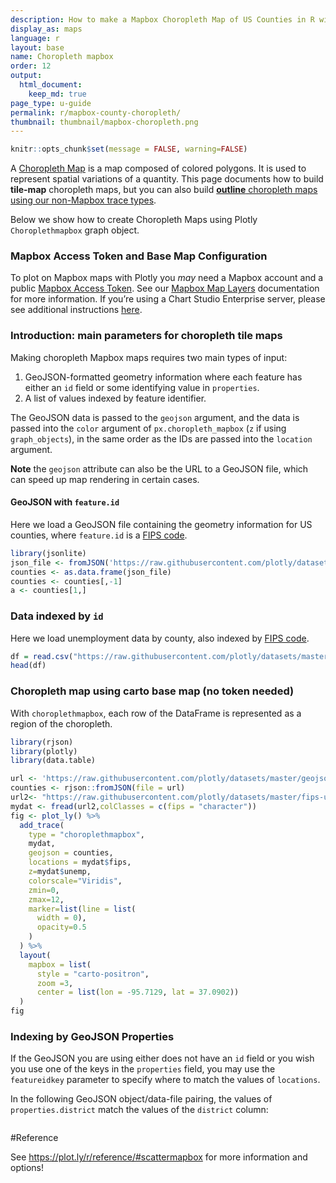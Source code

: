 ```yaml
---
description: How to make a Mapbox Choropleth Map of US Counties in R with Plotly.
display_as: maps
language: r
layout: base
name: Choropleth mapbox
order: 12
output:
  html_document:
    keep_md: true
page_type: u-guide
permalink: r/mapbox-county-choropleth/
thumbnail: thumbnail/mapbox-choropleth.png
---
```


```r
knitr::opts_chunk$set(message = FALSE, warning=FALSE)
```

A [Choropleth Map](https://en.wikipedia.org/wiki/Choropleth_map) is a map composed of colored polygons. It is used to represent spatial variations of a quantity. This page documents how to build **tile-map** choropleth maps, but you can also build [**outline** choropleth maps using our non-Mapbox trace types](/r/choropleth-maps).

Below we show how to create Choropleth Maps using Plotly `Choroplethmapbox` graph object.

### Mapbox Access Token and Base Map Configuration

To plot on Mapbox maps with Plotly you *may* need a Mapbox account and a public [Mapbox Access Token](https://www.mapbox.com/studio). See our [Mapbox Map Layers](/r/mapbox-layers/) documentation for more information. If you're using a Chart Studio Enterprise server, please see additional instructions [here](https://help.plot.ly/mapbox-atlas).

### Introduction: main parameters for choropleth tile maps

Making choropleth Mapbox maps requires two main types of input:

1. GeoJSON-formatted geometry information where each feature has either an `id` field or some identifying value in `properties`.
2. A list of values indexed by feature identifier.

The GeoJSON data is passed to the `geojson` argument, and the data is passed into the `color` argument of `px.choropleth_mapbox` (`z` if using `graph_objects`), in the same order as the IDs are passed into the `location` argument.

**Note** the `geojson` attribute can also be the URL to a GeoJSON file, which can speed up map rendering in certain cases.

#### GeoJSON with `feature.id`

Here we load a GeoJSON file containing the geometry information for US counties, where `feature.id` is a [FIPS code](https://en.wikipedia.org/wiki/FIPS_county_code).

```r
library(jsonlite)
json_file <- fromJSON('https://raw.githubusercontent.com/plotly/datasets/master/geojson-counties-fips.json')
counties <- as.data.frame(json_file)
counties <- counties[,-1]
a <- counties[1,]
```

### Data indexed by `id`

Here we load unemployment data by county, also indexed by [FIPS code](https://en.wikipedia.org/wiki/FIPS_county_code).

```r
df = read.csv("https://raw.githubusercontent.com/plotly/datasets/master/fips-unemp-16.csv", header = T, colClasses = c("fips"="character"))
head(df)
```

### Choropleth map using carto base map (no token needed)

With `choroplethmapbox`, each row of the DataFrame is represented as a region of the choropleth.

```r
library(rjson)
library(plotly)
library(data.table)

url <- 'https://raw.githubusercontent.com/plotly/datasets/master/geojson-counties-fips.json'
counties <- rjson::fromJSON(file = url)
url2<- "https://raw.githubusercontent.com/plotly/datasets/master/fips-unemp-16.csv"
mydat <- fread(url2,colClasses = c(fips = "character"))
fig <- plot_ly() %>%
  add_trace(
    type = "choroplethmapbox",
    mydat,
    geojson = counties,
    locations = mydat$fips,
    z=mydat$unemp,
    colorscale="Viridis",
    zmin=0,
    zmax=12,
    marker=list(line = list(
      width = 0),
      opacity=0.5
    )
  ) %>%
  layout(
    mapbox = list(
      style = "carto-positron",
      zoom =3,
      center = list(lon = -95.7129, lat = 37.0902))
  )
fig
```
### Indexing by GeoJSON Properties

If the GeoJSON you are using either does not have an `id` field or you wish you use one of the keys in the `properties` field, you may use the `featureidkey` parameter to specify where to match the values of `locations`.

In the following GeoJSON object/data-file pairing, the values of `properties.district` match the values of the `district` column:

```r

```

#Reference

See [https://plot.ly/r/reference/#scattermapbox](https://plot.ly/r/reference/#scattermapbox) for more information and options!